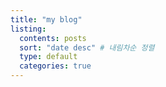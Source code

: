 ```yaml
---
title: "my blog"
listing:
  contents: posts
  sort: "date desc" # 내림차순 정렬
  type: default
  categories: true
---
```

